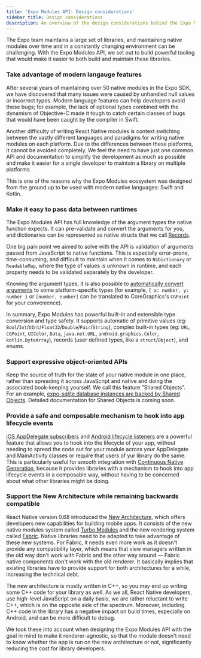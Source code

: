 ```yaml
---
title: 'Expo Modules API: Design considerations'
sidebar_title: Design considerations
description: An overview of the design considerations behind the Expo Modules API.
---
```


The Expo team maintains a large set of libraries, and maintaining native modules over time and in a constantly changing environment can be challenging. With the Expo Modules API, we set out to build powerful tooling that would make it easier to both build and maintain these libraries.

### Take advantage of modern langauge features

After several years of maintaining over 50 native modules in the Expo SDK, we have discovered that many issues were caused by unhandled null values or incorrect types.
Modern language features can help developers avoid these bugs; for example, the lack of optional types combined with the dynamism of Objective-C made it tough to catch certain classes of bugs that would have been caught by the compiler in Swift.

Another difficulty of writing React Native modules is context switching between the vastly different languages and paradigms for writing native modules on each platform.
Due to the differences between these platforms, it cannot be avoided completely. We feel the need to have just one common API and documentation to simplify the development as much as possible and make it easier for a single developer to maintain a library on multiple platforms.

This is one of the reasons why the Expo Modules ecosystem was designed from the ground up to be used with modern native languages: Swift and Kotlin.

### Make it easy to pass data between runtimes

The Expo Modules API has full knowledge of the argument types the native function expects. It can pre-validate and convert the arguments for you, and dictionaries can be represented as native structs that we call [Records](/modules/module-api/#records).

One big pain point we aimed to solve with the API is validation of arguments passed from JavaScript to native functions. This is especially error-prone, time-consuming, and difficult to maintain when it comes to `NSDictionary` or `ReadableMap`, where the type of values is unknown in runtime, and each property needs to be validated separately by the developer.

Knowing the argument types, it is also possible to [automatically convert arguments](/modules/module-api/#convertibles) to some platform-specific types (for example, `{ x: number, y: number }` or `[number, number]` can be translated to CoreGraphics's `CGPoint` for your convenience).

In summary, Expo Modules has powerful built-in and extensible type conversion and type safety. It supports automatic of primitive values (eg: `Bool`/`Int`/`UInt`/`Float32`/`Double`/`Pair`/`String`), complex built-in types (eg: `URL`, `CGPoint`, `UIColor`, `Data`, `java.net.URL`, `android.graphics.Color`, `kotlin.ByteArray`), records (user defined types, like a `struct`/`Object`), and enums.

### Support expressive object-oriented APIs

Keep the source of truth for the state of your native module in one place, rather than spreading it across JavaScript and native and doing the associated book-keeping yourself. We call this feature "Shared Objects". For an example, [expo-sqlite database instances are backed by Shared Objects](https://github.com/expo/expo/blob/718a9ac107231475ca4b2e6427317ade9d1e70fa/packages/expo-sqlite/src/SQLiteDatabase.ts#L421). Detailed documentation for Shared Objects is coming soon.

### Provide a safe and composable mechanism to hook into app lifecycle events

[iOS AppDelegate subscribers](/modules/appdelegate-subscribers/) and [Android lifecycle listeners](/modules/android-lifecycle-listeners/) are a powerful feature that allows you to hook into the lifecycle of your app, without needing to spread the code out for your module across your AppDelegate and MainActivity classes or require that users of yur library do the same. This is particularly useful for smooth integration with [Continuous Native Generation](/workflow/continuous-native-generation/), because it provides libraries with a mechanism to hook into app lifecycle events in a composable way, without having to be concerned about what other libraries might be doing.

### Support the New Architecture while remaining backwards compatible

React Native version 0.68 introduced the [New Architecture](https://reactnative.dev/docs/the-new-architecture/landing-page), which offers developers new capabilities for building mobile apps.
It consists of the new native modules system called [Turbo Modules](https://reactnative.dev/docs/the-new-architecture/pillars-turbomodules) and the new rendering system called [Fabric](https://reactnative.dev/architecture/fabric-renderer).
Native libraries need to be adapted to take advantage of these new systems. For Fabric, it needs even more work as it doesn't provide any compatibility layer, which means that view managers written in the old way don't work with Fabric and the other way around — Fabric native components don't work with the old renderer.
It basically implies that existing libraries have to provide support for both architectures for a while, increasing the technical debt.

The new architecture is mostly written in C++, so you may end up writing some C++ code for your library as well.
As we all, React Native developers, use high-level JavaScript on a daily basis, we are rather reluctant to write C++, which is on the opposite side of the spectrum.
Moreover, including C++ code in the library has a negative impact on build times, especially on Android, and can be more difficult to debug.

We took these into account when designing the Expo Modules API with the goal in mind to make it renderer-agnostic, so that the module doesn't need to know whether the app is run on the new architecture or not, significantly reducing the cost for library developers.
